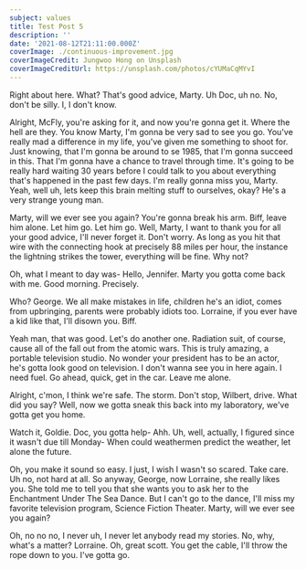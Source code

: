 ```yaml
---
subject: values
title: Test Post 5
description: ''
date: '2021-08-12T21:11:00.000Z'
coverImage: ./continuous-improvement.jpg
coverImageCredit: Jungwoo Hong on Unsplash
coverImageCreditUrl: https://unsplash.com/photos/cYUMaCqMYvI
---
```


Right about here. What? That's good advice, Marty. Uh Doc, uh no. No, don't be silly. I, I don't know.

Alright, McFly, you're asking for it, and now you're gonna get it. Where the hell are they. You know Marty, I'm gonna be very sad to see you go. You've really mad a difference in my life, you've given me something to shoot for. Just knowing, that I'm gonna be around to se 1985, that I'm gonna succeed in this. That I'm gonna have a chance to travel through time. It's going to be really hard waiting 30 years before I could talk to you about everything that's happened in the past few days. I'm really gonna miss you, Marty. Yeah, well uh, lets keep this brain melting stuff to ourselves, okay? He's a very strange young man.

Marty, will we ever see you again? You're gonna break his arm. Biff, leave him alone. Let him go. Let him go. Well, Marty, I want to thank you for all your good advice, I'll never forget it. Don't worry. As long as you hit that wire with the connecting hook at precisely 88 miles per hour, the instance the lightning strikes the tower, everything will be fine. Why not?

Oh, what I meant to day was- Hello, Jennifer. Marty you gotta come back with me. Good morning. Precisely.

Who? George. We all make mistakes in life, children he's an idiot, comes from upbringing, parents were probably idiots too. Lorraine, if you ever have a kid like that, I'll disown you. Biff.

Yeah man, that was good. Let's do another one. Radiation suit, of course, cause all of the fall out from the atomic wars. This is truly amazing, a portable television studio. No wonder your president has to be an actor, he's gotta look good on television. I don't wanna see you in here again. I need fuel. Go ahead, quick, get in the car. Leave me alone.

Alright, c'mon, I think we're safe. The storm. Don't stop, Wilbert, drive. What did you say? Well, now we gotta sneak this back into my laboratory, we've gotta get you home.

Watch it, Goldie. Doc, you gotta help- Ahh. Uh, well, actually, I figured since it wasn't due till Monday- When could weathermen predict the weather, let alone the future.

Oh, you make it sound so easy. I just, I wish I wasn't so scared. Take care. Uh no, not hard at all. So anyway, George, now Lorraine, she really likes you. She told me to tell you that she wants you to ask her to the Enchantment Under The Sea Dance. But I can't go to the dance, I'll miss my favorite television program, Science Fiction Theater. Marty, will we ever see you again?

Oh, no no no, I never uh, I never let anybody read my stories. No, why, what's a matter? Lorraine. Oh, great scott. You get the cable, I'll throw the rope down to you. I've gotta go.
